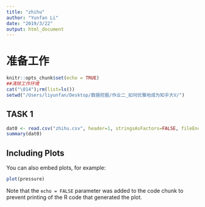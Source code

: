```yaml
---
title: "zhihu"
author: "Yunfan Li"
date: "2019/3/22"
output: html_document
---
```

# 准备工作
```r
knitr::opts_chunk$set(echo = TRUE)
##清除工作环境
cat("\014");rm(list=ls())
setwd("/Users/liyunfan/Desktop/数据挖掘/作业二_如何优雅地成为知乎大V/")
```

## TASK 1

```r
dat0 <- read.csv("zhihu.csv", header=1, stringsAsFactors=FALSE, fileEncoding="utf-8")
summary(dat0)
```

## Including Plots

You can also embed plots, for example:

```r
plot(pressure)
```

Note that the `echo = FALSE` parameter was added to the code chunk to prevent printing of the R code that generated the plot.
